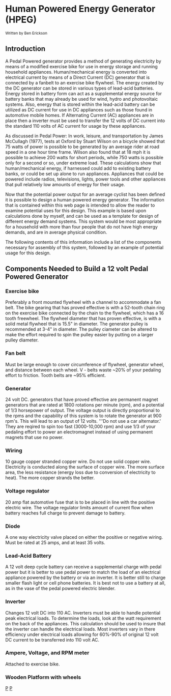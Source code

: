 {{TOCright}}

= Human Powered Energy Generator (HPEG) =
<small>Written by Ben Erickson</small>

== Introduction ==
A Pedal Powered generator provides a method of generating electricity by means of a modified exercise bike for use in energy storage and running household appliances. Human/mechanical energy is converted into electrical current by means of a Direct Current (DC) generator that is connected by a fanbelt to an exercise bike flywheel. The energy created by the DC generator can be stored in various types of lead-acid batteries. Energy stored in battery form can act as a supplemental energy source for battery banks that may already be used for wind, hydro and photovoltaic systems. Also, energy that is stored within the lead-acid battery can be utilized as DC current for use in DC appliances such as those found in automotive mobile homes. If Alternating Current (AC) appliances are in place then a inverter must be used to transfer the 12 volts of DC current into the standard 110 volts of AC current for usage by these appliances.

As discussed in Pedal Power: In work, leisure, and transportation by James McCullagh (1977), tests at Oxford by Stuart Wilson on a bicycle showed that 75 watts of power is possible to be generated by an average rider at road speed in a one hour time frame. Wilson also found that at 18 mph it is possible to achieve 200 watts for short periods, while 750 watts is possible only for a second or so, under extreme load. These calculations show that human/mechanical energy, if harnessed could add to existing battery banks, or could be set up alone to run appliances. Appliances that could be powered include radios, televisions, lights, power tools and other appliances that pull relatively low amounts of energy for their usage.

Now that the potential power output for an average cyclist has been defined it is possible to design a human powered energy generator. The information that is contained within this web page is intended to allow the reader to examine potential uses for this design. This example is based upon calculations done by myself, and can be used as a template for design of different energy demand systems. This system would be most appropriate for a household with more than four people that do not have high energy demands, and are in average physical condition.

The following contents of this information include a list of the components necessary for assembly of this system, followed by an example of potential usage for this design.



== Components Needed to Build a 12 volt Pedal Powered Generator ==
===Exercise bike===
Preferably a front mounted flywheel with a channel to accommodate a fan belt. The bike gearing that has proved effective is with a 52-tooth chain ring on the exercise bike connected by the chain to the flywheel, which has a 16 tooth freewheel. The flywheel diameter that has proven effective, is with a solid metal flywheel that is 15.5" in diameter. The generator pulley is recommended at 3-4" in diameter. The pulley ciameter can be altered to make the effort required to spin the pulley easier by putting on a larger pulley diameter.

===Fan belt===
Must be large enough to cover circumference of flywheel, generator wheel, and distance between each wheel. V - belts waste ~20% of your pedaling effort to friction. Tooth belts are ~95% efficient.

===Generator===
24 volt DC. generators that have proved effective are permanent magnet generators that are rated at 1800 rotations per minute (rpm), and a potential of 1/3 horsepower of output. The voltage output is directly proportional to the rpms and the capability of this system is to rotate the generator at 900 rpm's. This will lead to an output of 12 volts.
'''Do not use a car alternator.' They are reqired to spin too fast (3000-10,000 rpm) and use 1/3 of your pedaling effort to power an 
electromagnet instead of using permanent magnets that use no power.

===Wiring===
10 gauge copper stranded copper wire. Do not use solid copper wire. Electricity is conducted along the surface of copper wire. The more surface area, the less resistance (energy loss due to conversion of electricity to heat). The more copper strands the better.

===Voltage regulator===
20 amp flat automotive fuse that is to be placed in line with the positive electric wire. The voltage regulator limits amount of current flow when battery reaches full charge to prevent damage to battery.

===Diode===
A one way electricity valve placed on either the positive or negative wiring. Must be rated at 25 amps, and at least 35 volts.

===Lead-Acid Battery===
A 12 volt deep cycle battery can receive a supplemental charge  with pedal power but it is better to use pedal power to match the load of an electrical appliance powered by the battery or via an inverter. It is better still to charge smaller flash light or cell phone batteries. It is best not to use a battery at all, as in the vase of the pedal powered electric blender.

===Inverter===
Changes 12 volt DC into 110 AC. Inverters must be able to handle potential peak electrical loads. To determine the loads, look at the watt requirement on the back of the appliances. This calculation should be used to insure that the inverter can handle the electrical loads. Most inverters vary in there efficiency under electrical loads allowing for 60%-90% of original 12 volt DC current to be transferred into 110 volt AC.

===Ampere, Voltage, and RPM meter===
Attached to exercise bike.

===Wooden Platform with wheels===

{{CCATpage}}


[[Category:CCAT pedal powered innovations|P]]
[[Category:CCAT|P]]